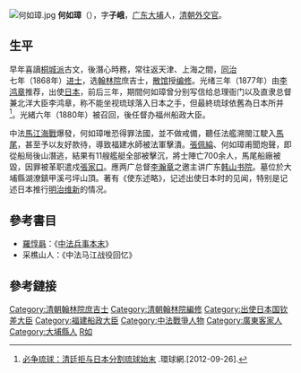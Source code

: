 [[File:何如璋.jpg|thumb]]
'''何如璋'''（{{bd|1838年||1891年|catIdx=H}}），字'''子峨'''，[[广东|广东]][[大埔縣|大埔]]人，[[清朝|清朝]][[外交官|外交官]]。

== 生平 ==
早年喜讀[[桐城派|桐城派]]古文，後潛心時務，常往返天津、上海之間，[[同治|同治]]七年（1868年）[[进士|进士]]，选[[翰林院|翰林院]]庶吉士，[[散馆|散馆]]授[[编修|编修]]。光绪三年（1877年）由[[李鸿章|李鸿章]]推荐，出使[[日本|日本]]，前后三年，期間何如璋曾分别写信给总理衙门以及直隶总督兼北洋大臣李鸿章，称不能坐视琉球落入日本之手，但最終琉球依舊為日本所并<ref>[http://history.huanqiu.com/globaltimes/2012-09/3148468.html 必争琉球：清廷拒与日本分割琉球始末] {{Wayback|url=http://history.huanqiu.com/globaltimes/2012-09/3148468.html |date=20171228171827 }}.環球網.[2012-09-26].</ref>。光緒六年（1880年）被召回，後任督办福州船政大臣。

中法[[馬江海戰|馬江海戰]]爆發，何如璋唯恐得罪法國，並不做戒備，聽任法艦溯閩江駛入[[馬尾港|馬尾]]，甚至予以友好款待，導致福建水師被法軍擊潰。[[張佩綸|張佩綸]]、何如璋甫聞炮聲，即從船局後山潛逃，結果有11艘艦艇全部被擊沉，將士陣亡700余人，馬尾船廠被毀，因罪被革职遣戍[[張家口|張家口]]。應两广总督[[李瀚章|李瀚章]]之邀主讲广东[[韩山书院|韩山书院]]。墓位於大埔縣湖潦鎮甲溪弓坪山頂。著有《使东述略》，记述出使日本时的见闻，特别是记述日本推行[[明治维新|明治维新]]的情况。

==參考書目==
*[[羅惇曧|羅惇曧]]：《[[s:中法兵事本末|中法兵事本末]]》
* 采樵山人：《中法马江战役回忆》

==參考鏈接==
{{Reflist}}
{{清朝官员小作品}}
{{DEFAULTSORT:He何}}
{{同治七年戊辰科殿試金榜}}
[[Category:清朝翰林院庶吉士|Category:清朝翰林院庶吉士]]
[[Category:清朝翰林院編修|Category:清朝翰林院編修]]
[[Category:出使日本国钦差大臣|Category:出使日本国钦差大臣]]
[[Category:福建船政大臣|Category:福建船政大臣]]
[[Category:中法戰爭人物|Category:中法戰爭人物]]
[[Category:廣東客家人|Category:廣東客家人]]
[[Category:大埔縣人|Category:大埔縣人]]
[[Category:何姓|R如]]